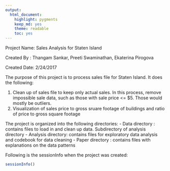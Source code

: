 ---
output: 
  html_document: 
    highlight: pygments
    keep_md: yes
    theme: readable
    toc: yes
---
Project Name: Sales Analysis for Staten Island

Created By  : Thangam Sankar, Preeti Swaminathan, Ekaterina Pirogova

Created Date: 2/24/2017

The purpose of this project is to process sales file for Staten Island. It does the following:

1. Clean up of sales file to keep only actual sales. In this process, remove impossible sale data, such as those with sale price <= $5. Those would mostly be outliers.
2. Visualization of sales price to gross sruare footage of buildings and ratio of price to gross square footage

The project is organized into the following directories:
- Data directory    : contains files to load in and clean up data. Subdirectory of                       analysis directory
- Analysis directory: contains files for exploratory data analysis and codebook                         for data cleaning
- Paper directory   : contains files with explanations on the data patterns 

Following is the sessionInfo when the project was created:
```{r}
sessionInfo()
```